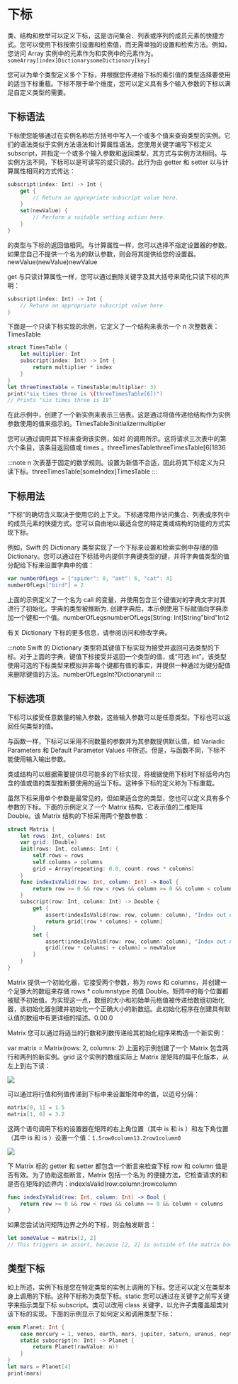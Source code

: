 # 下标

<DocCaution />

<OriginalLink
  title="访问集合的元素"
  value="https://docs.swift.org/swift-book/documentation/the-swift-programming-language/subscripts"
/>

类、结构和枚举可以定义下标，这是访问集合、列表或序列的成员元素的快捷方式。您可以使用下标按索引设置和检索值，而无需单独的设置和检索方法。例如，您访问 Array 实例中的元素作为和实例中的元素作为。`someArray[index]DictionarysomeDictionary[key]`

您可以为单个类型定义多个下标，并根据您传递给下标的索引值的类型选择要使用的适当下标重载。下标不限于单个维度，您可以定义具有多个输入参数的下标以满足自定义类型的需要。

## 下标语法

下标使您能够通过在实例名称后方括号中写入一个或多个值来查询类型的实例。它们的语法类似于实例方法语法和计算属性语法。您使用关键字编写下标定义 subscript，并指定一个或多个输入参数和返回类型，其方式与实例方法相同。与实例方法不同，下标可以是可读写的或只读的。此行为由 getter 和 setter 以与计算属性相同的方式传达：

```swift
subscript(index: Int) -> Int {
    get {
        // Return an appropriate subscript value here.
    }
    set(newValue) {
        // Perform a suitable setting action here.
    }
}
```

的类型与下标的返回值相同。与计算属性一样，您可以选择不指定设置器的参数。如果您自己不提供一个名为的默认参数，则会将其提供给您的设置器。newValue(newValue)newValue

get 与只读计算属性一样，您可以通过删除关键字及其大括号来简化只读下标的声明：

```swift
subscript(index: Int) -> Int {
    // Return an appropriate subscript value here.
}
```

下面是一个只读下标实现的示例，它定义了一个结构来表示一个 n 次整数表：TimesTable

```swift
struct TimesTable {
    let multiplier: Int
    subscript(index: Int) -> Int {
        return multiplier * index
    }
}
let threeTimesTable = TimesTable(multiplier: 3)
print("six times three is \(threeTimesTable[6])")
// Prints "six times three is 18"
```

在此示例中，创建了一个新实例来表示三倍表。这是通过将值传递给结构作为实例参数使用的值来指示的。TimesTable3initializermultiplier

您可以通过调用其下标来查询该实例，如对 的调用所示。这将请求三次表中的第六个条目，该条目返回值或 times 。threeTimesTablethreeTimesTable[6]1836

:::note
n 次表基于固定的数学规则。设置为新值不合适，因此将其下标定义为只读下标。threeTimesTable[someIndex]TimesTable
:::

## 下标用法

“下标”的确切含义取决于使用它的上下文。下标通常用作访问集合、列表或序列中的成员元素的快捷方式。您可以自由地以最适合您的特定类或结构的功能的方式实现下标。

例如，Swift 的 Dictionary 类型实现了一个下标来设置和检索实例中存储的值 Dictionary。您可以通过在下标括号内提供字典键类型的键，并将字典值类型的值分配给下标来设置字典中的值：

```swift
var numberOfLegs = ["spider": 8, "ant": 6, "cat": 4]
numberOfLegs["bird"] = 2
```

上面的示例定义了一个名为 call 的变量，并使用包含三个键值对的字典文字对其进行了初始化。字典的类型被推断为. 创建字典后，本示例使用下标赋值向字典添加一个键和一个值。numberOfLegsnumberOfLegs[String: Int]String"bird"Int2

有关 Dictionary 下标的更多信息，请参阅访问和修改字典。

:::note
Swift 的 Dictionary 类型将其键值下标实现为接受并返回可选类型的下标。对于上面的字典，键值下标接受并返回一个类型的值，或“可选 int”。该类型使用可选的下标类型来模拟并非每个键都有值的事实，并提供一种通过为键分配值来删除键值的方法。numberOfLegsInt?Dictionarynil
:::

## 下标选项

下标可以接受任意数量的输入参数，这些输入参数可以是任意类型。下标也可以返回任何类型的值。

与函数一样，下标可以采用不同数量的参数并为其参数提供默认值，如 Variadic Parameters 和 Default Parameter Values 中所述。但是，与函数不同，下标不能使用输入输出参数。

类或结构可以根据需要提供尽可能多的下标实现，将根据使用下标时下标括号内包含的值或值的类型推断要使用的适当下标。这种多下标的定义称为下标重载。

虽然下标采用单个参数是最常见的，但如果适合您的类型，您也可以定义具有多个参数的下标。下面的示例定义了一个 Matrix 结构，它表示值的二维矩阵 Double。该 Matrix 结构的下标采用两个整数参数：

```swift
struct Matrix {
    let rows: Int, columns: Int
    var grid: [Double]
    init(rows: Int, columns: Int) {
        self.rows = rows
        self.columns = columns
        grid = Array(repeating: 0.0, count: rows * columns)
    }
    func indexIsValid(row: Int, column: Int) -> Bool {
        return row >= 0 && row < rows && column >= 0 && column < columns
    }
    subscript(row: Int, column: Int) -> Double {
        get {
            assert(indexIsValid(row: row, column: column), "Index out of range")
            return grid[(row * columns) + column]
        }
        set {
            assert(indexIsValid(row: row, column: column), "Index out of range")
            grid[(row * columns) + column] = newValue
        }
    }
}
```

Matrix 提供一个初始化器，它接受两个参数，称为 rows 和 columns，并创建一个足够大的数组来存储 rows \* columnstype 的值 Double。矩阵中的每个位置都被赋予初始值。为实现这一点，数组的大小和初始单元格值被传递给数组初始化器，该初始化器创建并初始化一个正确大小的新数组。此初始化程序在创建具有默认值的数组中有更详细的描述。0.00.0

Matrix 您可以通过将适当的行数和列数传递给其初始化程序来构造一个新实例：

var matrix = Matrix(rows: 2, columns: 2)
上面的示例创建了一个 Matrix 包含两行和两列的新实例。grid 这个实例的数组实际上 Matrix 是矩阵的扁平化版本，从左上到右下读：

![](./subscript-matrix-01.png)

可以通过将行值和列值传递到下标中来设置矩阵中的值，以逗号分隔：

```swift
matrix[0, 1] = 1.5
matrix[1, 0] = 3.2
```

这两个语句调用下标的设置器在矩阵的右上角位置（其中 is 和 is ）和左下角位置（其中 is 和 is ）设置一个值：`1.5row0column13.2row1column0`

![](./subscript-matrix-02.png)

下 Matrix 标的 getter 和 setter 都包含一个断言来检查下标 row 和 column 值是否有效。为了协助这些断言，Matrix 包括一个名为 的便捷方法，它检查请求的和是否在矩阵的边界内：indexIsValid(row:column:)rowcolumn

```swift
func indexIsValid(row: Int, column: Int) -> Bool {
    return row >= 0 && row < rows && column >= 0 && column < columns
}
```

如果您尝试访问矩阵边界之外的下标，则会触发断言：

```swift
let someValue = matrix[2, 2]
// This triggers an assert, because [2, 2] is outside of the matrix bounds.
```

## 类型下标

如上所述，实例下标是您在特定类型的实例上调用的下标。您还可以定义在类型本身上调用的下标。这种下标称为类型下标。static 您可以通过在关键字之前写关键字来指示类型下标 subscript。类可以改用 class 关键字，以允许子类覆盖超类对该下标的实现。下面的示例显示了如何定义和调用类型下标：

```swift
enum Planet: Int {
    case mercury = 1, venus, earth, mars, jupiter, saturn, uranus, neptune
    static subscript(n: Int) -> Planet {
        return Planet(rawValue: n)!
    }
}
let mars = Planet[4]
print(mars)
```
